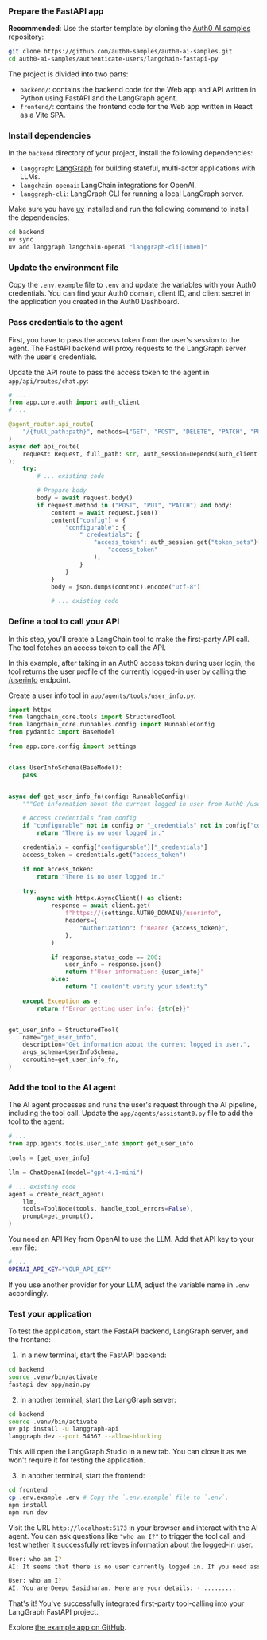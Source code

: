 
<Prerequisites
  callbackUrl="http://localhost:8000/api/auth/callback"
  logoutUrl="http://localhost:5173"
/>

### Prepare the FastAPI app

**Recommended**: Use the starter template by cloning the [Auth0 AI samples](https://github.com/auth0-samples/auth0-ai-samples) repository:

```bash wrap lines
git clone https://github.com/auth0-samples/auth0-ai-samples.git
cd auth0-ai-samples/authenticate-users/langchain-fastapi-py
```

The project is divided into two parts:

- `backend/`: contains the backend code for the Web app and API written in Python using FastAPI and the LangGraph agent.
- `frontend/`: contains the frontend code for the Web app written in React as a Vite SPA.

### Install dependencies

In the `backend` directory of your project, install the following dependencies:

- `langgraph`: [LangGraph](https://pypi.org/project/langgraph/) for building stateful, multi-actor applications with LLMs.
- `langchain-openai`: LangChain integrations for OpenAI.
- `langgraph-cli`: LangGraph CLI for running a local LangGraph server.

Make sure you have [uv](https://docs.astral.sh/uv/) installed and run the following command to install the dependencies:

```bash wrap lines
cd backend
uv sync
uv add langgraph langchain-openai "langgraph-cli[inmem]"
```

### Update the environment file

Copy the `.env.example` file to `.env` and update the variables with your Auth0 credentials. You can find your Auth0 domain, client ID, and client secret in the application you created in the Auth0 Dashboard.

### Pass credentials to the agent

First, you have to pass the access token from the user's session to the agent. The FastAPI backend will proxy requests to the LangGraph server with the user's credentials.

Update the API route to pass the access token to the agent in `app/api/routes/chat.py`:

```python app/api/routes/chat.py wrap lines highlight={2,9,21-23}
# ...
from app.core.auth import auth_client
# ...

@agent_router.api_route(
    "/{full_path:path}", methods=["GET", "POST", "DELETE", "PATCH", "PUT", "OPTIONS"]
)
async def api_route(
    request: Request, full_path: str, auth_session=Depends(auth_client.require_session)
):
    try:
        # ... existing code

        # Prepare body
        body = await request.body()
        if request.method in ("POST", "PUT", "PATCH") and body:
            content = await request.json()
            content["config"] = {
                "configurable": {
                    "_credentials": {
                        "access_token": auth_session.get("token_sets")[0].get(
                            "access_token"
                        ),
                    }
                }
            }
            body = json.dumps(content).encode("utf-8")

            # ... existing code
```

### Define a tool to call your API

In this step, you'll create a LangChain tool to make the first-party API call. The tool fetches an access token to call the API.

In this example, after taking in an Auth0 access token during user login, the tool returns the user profile of the currently logged-in user by calling the [/userinfo](https://auth0.com/docs/api/authentication/user-profile/get-user-info) endpoint.

Create a user info tool in `app/agents/tools/user_info.py`:

```python app/agents/tools/user_info.py wrap lines
import httpx
from langchain_core.tools import StructuredTool
from langchain_core.runnables.config import RunnableConfig
from pydantic import BaseModel

from app.core.config import settings


class UserInfoSchema(BaseModel):
    pass


async def get_user_info_fn(config: RunnableConfig):
    """Get information about the current logged in user from Auth0 /userinfo endpoint."""

    # Access credentials from config
    if "configurable" not in config or "_credentials" not in config["configurable"]:
        return "There is no user logged in."

    credentials = config["configurable"]["_credentials"]
    access_token = credentials.get("access_token")

    if not access_token:
        return "There is no user logged in."

    try:
        async with httpx.AsyncClient() as client:
            response = await client.get(
                f"https://{settings.AUTH0_DOMAIN}/userinfo",
                headers={
                    "Authorization": f"Bearer {access_token}",
                },
            )

            if response.status_code == 200:
                user_info = response.json()
                return f"User information: {user_info}"
            else:
                return "I couldn't verify your identity"

    except Exception as e:
        return f"Error getting user info: {str(e)}"


get_user_info = StructuredTool(
    name="get_user_info",
    description="Get information about the current logged in user.",
    args_schema=UserInfoSchema,
    coroutine=get_user_info_fn,
)
```

### Add the tool to the AI agent

The AI agent processes and runs the user's request through the AI pipeline, including the tool call. Update the `app/agents/assistant0.py` file to add the tool to the agent:

```python app/agents/assistant0.py wrap lines highlight={2,4}
# ...
from app.agents.tools.user_info import get_user_info

tools = [get_user_info]

llm = ChatOpenAI(model="gpt-4.1-mini")

# ... existing code
agent = create_react_agent(
    llm,
    tools=ToolNode(tools, handle_tool_errors=False),
    prompt=get_prompt(),
)
```

You need an API Key from OpenAI to use the LLM. Add that API key to your `.env` file:

```bash .env wrap lines
# ...
OPENAI_API_KEY="YOUR_API_KEY"
```

If you use another provider for your LLM, adjust the variable name in `.env` accordingly.

### Test your application

To test the application, start the FastAPI backend, LangGraph server, and the frontend:

1. In a new terminal, start the FastAPI backend:

```bash wrap lines
cd backend
source .venv/bin/activate
fastapi dev app/main.py
```

2. In another terminal, start the LangGraph server:

```bash wrap lines
cd backend
source .venv/bin/activate
uv pip install -U langgraph-api
langgraph dev --port 54367 --allow-blocking
```

<Note>
  This will open the LangGraph Studio in a new tab. You can close it as we won't
  require it for testing the application.
</Note>

3. In another terminal, start the frontend:

```bash wrap lines
cd frontend
cp .env.example .env # Copy the `.env.example` file to `.env`.
npm install
npm run dev
```

Visit the URL `http://localhost:5173` in your browser and interact with the AI agent. You can ask questions like `"who am I?"` to trigger the tool call and test whether it successfully retrieves information about the logged-in user.

```bash wrap lines
User: who am I?
AI: It seems that there is no user currently logged in. If you need assistance with anything else, feel free to ask!

User: who am I?
AI: You are Deepu Sasidharan. Here are your details: - .........
```

That's it! You've successfully integrated first-party tool-calling into your LangGraph FastAPI project.

Explore [the example app on GitHub](https://github.com/auth0-samples/auth0-ai-samples/tree/main/call-apis-on-users-behalf/your-api/langchain-fastapi-py).
